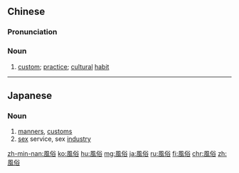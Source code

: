 {{also|风俗}}
==Chinese==
{{zh-forms|s=风俗}}

===Pronunciation===
{{zh-pron
|m=fēngsú
|c=fung1 zuk6
|h=pfs=fûng-siu̍k
|mn=hong-sio̍k
|cat=n
}}

===Noun===
{{zh-noun|mw=個}}

# [[custom]]; [[practice]]; [[cultural]] [[habit]]

{{zh-cat|Elementary}}

----

==Japanese==
{{ja-kanjitab|ふう|ぞく|yomi=on}}

===Noun===
{{ja-noun|ふうぞく}}
# [[manners]], [[customs]]
# [[sex]] service, sex [[industry]]

[[zh-min-nan:風俗]]
[[ko:風俗]]
[[hu:風俗]]
[[mg:風俗]]
[[ja:風俗]]
[[ru:風俗]]
[[fi:風俗]]
[[chr:風俗]]
[[zh:風俗]]